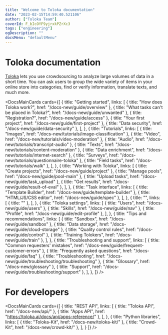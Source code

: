 ```yaml
---
title: "Welcome to Toloka documentation"
date: "2023-02-15T14:59:40.521106"
author: ["Toloka Team"]
coverId: F_bIcOYF9yjrxkPZrXc3
tags: ["engineering"]
ogDescription: ""
docsMenu: "defaultMenu"
---
```



# Toloka documentation

[Toloka](https://toloka.ai/) lets you use crowdsourcing to analyze large volumes of data in a short time. You can ask users to group the wide variety of items in your online store into categories, find or verify information, translate texts, and much more.

<DocsMainCards
  cards={[
    {
      title: "Getting started",
      links: [
        { title: "How does Toloka work?", href: "/docs-new/guide/overview" },
        { title: "What tasks can't be placed in Toloka?", href: "/docs-new/guide/unwanted" },
        { title: "Registration?", href: "/docs-new/guide/access" },
        { title: "Your first project", href: "/docs-new/guide/first-project" },
        { title: "Data security", href: "/docs-new/guide/data-security" },
      ],
    },
    {
      title: "Tutorials",
      links: [
        { title: "Images", href: "/docs-new/tutorials/image-classification" },
        { title: "Video", href: "/docs-new/tutorials/video-moderation" },
        { title: "Audio", href: "/docs-new/tutorials/transcript-audio" },
        { title: "Texts", href: "/docs-new/tutorials/content-moderation" },
        { title: "Data enrichment", href: "/docs-new/tutorials/internet-search" },
        { title: "Surveys", href: "/docs-new/tutorials/questionnaire-toloka" },
        { title: "Field tasks", href: "/docs-new/tutorials/walk" },
      ],
    },
    {
      title: "Working with Toloka",
      links: [
        { title: "Create projects", href: "/docs-new/guide/project" },
        { title: "Manage pools", href: "/docs-new/guide/pool-main" },
        { title: "Upload tasks", href: "/docs-new/guide/task_upload" },
        { title: "Get results", href: "/docs-new/guide/result-of-eval" },
      ],
    },
    {
      title: "Task interface",
      links: [
        { title: "Template Builder", href: "/docs-new/guide/template-builder" },
        { title: "HTML/JS/CSS editor", href: "/docs-new/guide/spec" },
      ],
    },
    {
      title: "",
      links: [
        { title: "" },
      ],
    },
    {
      title: "Toloka settings",
      links: [
        { title: "Users", href: "/docs-new/guide/users" },
        { title: "Skills", href: "/docs-new/guide/nav" },
        { title: "Profile", href: "/docs-new/guide/edit-profile" },
      ],
    },
    {
      title: "Tips and recommendations",
      links: [
        { title: "Sandbox", href: "/docs-new/guide/sandbox" },
        { title: "Data storage", href: "/docs-new/guide/cloud-storage" },
        { title: "Quality control rules", href: "/docs-new/guide/control" },
        { title: "Training Tolokers", href: "/docs-new/guide/train" },
      ],
    },
    {
      title: "Troubleshooting and support",
      links: [
        { title: "Common requesters' mistakes", href: "/docs-new/guide/frequent-customer-errors" },
        { title: "Frequently asked questions", href: "/docs-new/guide/faq" },
        { title: "Troubleshooting", href: "/docs-new/guide/troubleshooting/troubleshooting" },
        { title: "Glossary", href: "/docs-new/glossary" },
        { title: "Support", href: "/docs-new/guide/troubleshooting/support" },
      ],
    },
  ]}
/>

# For developers

<DocsMainCards
  cards={[
    {
      title: "REST API",
      links: [
        { title: "Toloka API", href: "/docs-new/api/" },
        { title: "Apps API", href: "https://toloka.ai/docs/api/apps-reference/" },
      ],
    },
    {
      title: "Python libraries",
      links: [
        { title: "Toloka-Kit", href: "/docs-new/toloka-kit/" },
        { title: "Crowd-Kit", href: "/docs-new/crowd-kit/" },
      ],
    }
  ]}
/>

<GlobalCommunity/>

<SocialMedia/>
